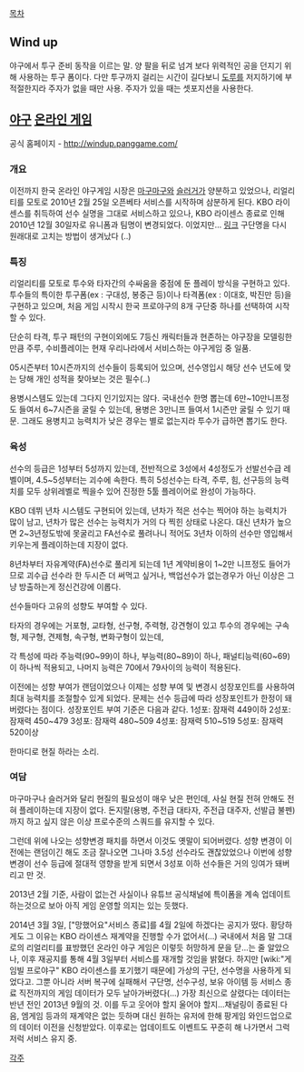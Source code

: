 [[목차]]

== Wind up ==
야구에서 투구 준비 동작을 이르는 말. 양 팔을 뒤로 넘겨 보다 위력적인 공을 던지기 위해 사용하는 투구 폼이다. 다만 투구까지 걸리는 시간이 길다보니 [[도루]]를 저지하기에 부적절한지라 주자가 없을 때만 사용. 주자가 있을 때는 셋포지션을 사용한다.

== [[야구]] [[온라인 게임]] ==
공식 홈페이지 - http://windup.panggame.com/

=== 개요 ===
이전까지 한국 온라인 야구게임 시장은 [[마구마구]]와 [[슬러거]]가 양분하고 있었으나, 리얼리티를 모토로 2010년 2월 25일 오픈베타 서비스를 시작하며 삼분하게 된다.
KBO 라이센스를 취득하여 선수 실명을 그대로 서비스하고 있으나, KBO 라이센스 종료로 인해 2010년 12월 30일자로 유니폼과 팀명이 변경되었다. 이었지만... 
[http://tinyurl.com/87r68sa 링크] 구단명을 다시 원래대로 고치는 방법이 생겨났다 (..)

=== 특징 ===
리얼리티를 모토로 투수와 타자간의 수싸움을 중점에 둔 플레이 방식을 구현하고 있다. 투수들의 특이한 투구폼(ex : 구대성, 봉중근 등)이나 타격폼(ex : 이대호, 박진만 등)을 구현하고 있으며, 처음 게임 시작시 한국 프로야구의 8개 구단중 하나를 선택하여 시작할 수 있다.

단순히 타격, 투구 패턴의 구현이외에도 7등신 캐릭터들과 현존하는 야구장을 모델링한만큼 주루, 수비플레이는 현재 우리나라에서 서비스하는 야구게임 중 일품.

05시즌부터 10시즌까지의 선수들이 등록되어 있으며, 선수영입시 해당 선수 년도에 맞는 당해 개인 성적을 찾아보는 것은 필수(..)

용병시스템도 있는데 그다지 인기있지는 않다. 국내선수 한명 뽑는데 6만~10만니프정도 들여서 6~7시즌을 굴릴 수 있는데, 용병은 3만니프 들여서 1시즌만 굴릴 수 있기 때문. 그래도 용병치고 능력치가 낮은 경우는 별로 없는지라 투수가 급하면 뽑기도 한다.

=== 육성 ===
선수의 등급은 1성부터 5성까지 있는데, 전반적으로 3성에서 4성정도가 선발선수급 레벨이며, 4.5~5성부터는 괴수에 속한다. 특히 5성선수는 타격, 주루, 힘, 선구등의 능력치를 모두 상위레벨로 찍을수 있어 진정한 5툴 플레이어로 완성이 가능하다.

KBO 데뷔 년차 시스템도 구현되어 있는데, 년차가 적은 선수는 찍어야 하는 능력치가 많이 남고, 년차가 많은 선수는 능력치가 거의 다 찍힌 상태로 나온다. 대신 년차가 높으면 2~3년정도밖에 못굴리고 FA선수로 풀려나니 적어도 3년차 이하의 선수만 영입해서 키우는게 플레이하는데 지장이 없다.

8년차부터 자유계약(FA)선수로 풀리게 되는데 1년 계약비용이 1~2만 니프정도 들어가므로 괴수급 선수라 한 두시즌 더 써먹고 싶거나, 백업선수가 없는경우가 아닌 이상은 그냥 방출하는게 정신건강에 이롭다.

선수들마다 고유의 성향도 부여할 수 있다.

타자의 경우에는 거포형, 교타형, 선구형, 주력형, 강견형이 있고
투수의 경우에는 구속형, 제구형, 견제형, 속구형, 변화구형이 있는데,

각 특성에 따라 주능력(90~99)이 하나, 부능력(80~89)이 하나, 패널티능력(60~69)이 하나씩 적용되고, 나머지 능력은 70에서 79사이의 능력이 적용된다.

이전에는 성향 부여가 랜덤이었으나 이제는 성향 부여 및 변경시 성장포인트를 사용하여 최대 능력치를 조절할수 있게 되었다. 문제는 선수 등급에 따라 성장포인트가 한정이 돼버렸다는 점이다. 성장포인트 부여 기준은 다음과 같다.
1성포: 잠재력 449이하
2성포: 잠재력 450~479
3성포: 잠재력 480~509
4성포: 잠재력 510~519
5성포: 잠재력 520이상

한마디로 현질 하라는 소리.

=== 여담 ===
마구마구나 슬러거와 달리 현질의 필요성이 매우 낮은 편인데, 사실 현질 전혀 안해도 전혀 플레이하는데 지장이 없다. 돈지랄(용병, 주전급 대타자, 주전급 대주자, 선발급 불펜)까지 하고 싶지 않은 이상 프로수준의 스쿼드를 유지할 수 있다.

그런데 위에 나오는 성향변경 패치를 하면서 이것도 옛말이 되어버렸다. 성향 변경이 이전에는 랜덤이긴 해도 조금 잘나오면 그나마 3.5성 선수라도 괜찮았었으나 이번에 성향 변경이 선수 등급에 절대적 영향을 받게 되면서 3성포 이하 선수들은 거의 잉여가 돼버리고 만 것.

2013년 2월 기준, 사람이 없는건 사실이나 유튜브 공식채널에 특이폼을 계속 업데이트 하는것으로 보아 아직 게임 운영할 의지는 있는 듯했다.

2014년 3월 3일, ["망했어요"서비스 종료]를 4월 2일에 하겠다는 공지가 떴다. 황당하게도 그 이유는 KBO 라이센스 재계약을 진행할 수가 없어서(...) 국내에서 처음 말 그대로의 리얼리티를 표방했던 온라인 야구 게임은 이렇듯 허망하게 문을 닫...는 줄 알았으나, 이후 재공지를 통해 4월 3일부터 서비스를 재개할 것임을 밝혔다. 하지만 [wiki:"게임빌 프로야구" KBO 라이센스를 포기했기 때문에] 가상의 구단, 선수명을 사용하게 되었다고. 그뿐 아니라 서버 복구에 실패해서 구단명, 선수구성, 보유 아이템 등 서비스 종료 직전까지의 게임 데이터가 모두 날아가버렸다(...) 가장 최신으로 살렸다는 데이터는 반년 전인 2013년 9월의 것. 이를 두고 웃어야 할지 울어야 할지...채널링이 종료된 다음, 엠게임 등과의 재계약은 없는 듯하며 대신 원하는 유저에 한해 팡게임 와인드업으로의 데이터 이전을 신청받았다. 이후로는 업데이트도 이벤트도 꾸준히 해 나가면서 그럭저럭 서비스 유지 중.

[[각주]]
